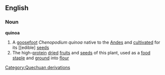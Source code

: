 ==English==
===Noun===
{{wikipedia}}
'''quinoa'''
#A [[goosefoo]]t ''Chenopodium quinoa'' native to the [[Andes]] and [[cultivate]]d for its [[edible] [[seed]]s
#The high-[[protein]] [[dried]] [[fruit]]s and [[seed]]s of this plant, used as a [[food]] [[staple]] and [[ground]] into [[flour]]
[[Category:Quechuan derivations]]